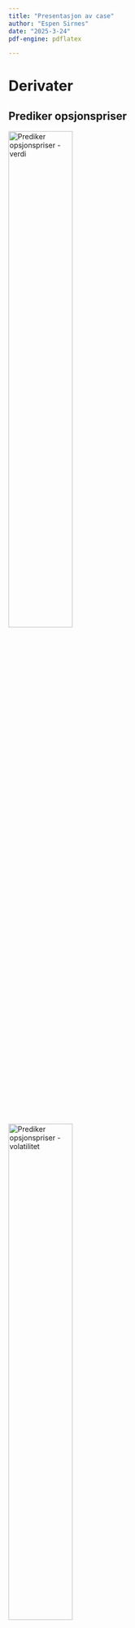 ```yaml
---
title: "Presentasjon av case"
author: "Espen Sirnes"
date: "2025-3-24"
pdf-engine: pdflatex

---
```


# Derivater

## Prediker opsjonspriser
![Prediker opsjonspriser - verdi](figures/settlement.png){ width=50% }
![Prediker opsjonspriser - volatilitet](figures/volatility.png){ width=50% }

Datasett: df_deriv.csv


## Pris et derivat

Data: Åpent

\newpage
# Makroøkonomi

## Prediker inflasjon
![Prediker inflasjon](figures/scatter.png)

Data: Verdensbanken
pythonpakke: wbdata